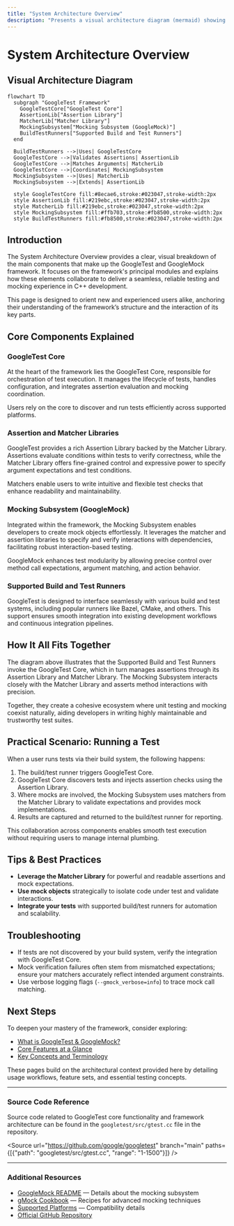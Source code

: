 ```yaml
---
title: "System Architecture Overview"
description: "Presents a visual architecture diagram (mermaid) showing the principal components of the framework—GoogleTest core, assertion and matcher libraries, mocking subsystem, and supported build/test runners. Describes how these components interact to deliver a seamless testing experience."
---
```


# System Architecture Overview

## Visual Architecture Diagram

```mermaid
flowchart TD
  subgraph "GoogleTest Framework"
    GoogleTestCore["GoogleTest Core"]
    AssertionLib["Assertion Library"]
    MatcherLib["Matcher Library"]
    MockingSubsystem["Mocking Subsystem (GoogleMock)"]
    BuildTestRunners["Supported Build and Test Runners"]
  end

  BuildTestRunners -->|Uses| GoogleTestCore
  GoogleTestCore -->|Validates Assertions| AssertionLib
  GoogleTestCore -->|Matches Arguments| MatcherLib
  GoogleTestCore -->|Coordinates| MockingSubsystem
  MockingSubsystem -->|Uses| MatcherLib
  MockingSubsystem -->|Extends| AssertionLib
  
  style GoogleTestCore fill:#8ecae6,stroke:#023047,stroke-width:2px
  style AssertionLib fill:#219ebc,stroke:#023047,stroke-width:2px
  style MatcherLib fill:#219ebc,stroke:#023047,stroke-width:2px
  style MockingSubsystem fill:#ffb703,stroke:#fb8500,stroke-width:2px
  style BuildTestRunners fill:#fb8500,stroke:#023047,stroke-width:2px
```

## Introduction

The System Architecture Overview provides a clear, visual breakdown of the main components that make up the GoogleTest and GoogleMock framework. It focuses on the framework's principal modules and explains how these elements collaborate to deliver a seamless, reliable testing and mocking experience in C++ development.

This page is designed to orient new and experienced users alike, anchoring their understanding of the framework’s structure and the interaction of its key parts.

## Core Components Explained

### GoogleTest Core

At the heart of the framework lies the GoogleTest Core, responsible for orchestration of test execution. It manages the lifecycle of tests, handles configuration, and integrates assertion evaluation and mocking coordination.

Users rely on the core to discover and run tests efficiently across supported platforms.

### Assertion and Matcher Libraries

GoogleTest provides a rich Assertion Library backed by the Matcher Library. Assertions evaluate conditions within tests to verify correctness, while the Matcher Library offers fine-grained control and expressive power to specify argument expectations and test conditions.

Matchers enable users to write intuitive and flexible test checks that enhance readability and maintainability.

### Mocking Subsystem (GoogleMock)

Integrated within the framework, the Mocking Subsystem enables developers to create mock objects effortlessly. It leverages the matcher and assertion libraries to specify and verify interactions with dependencies, facilitating robust interaction-based testing.

GoogleMock enhances test modularity by allowing precise control over method call expectations, argument matching, and action behavior.

### Supported Build and Test Runners

GoogleTest is designed to interface seamlessly with various build and test systems, including popular runners like Bazel, CMake, and others. This support ensures smooth integration into existing development workflows and continuous integration pipelines.

## How It All Fits Together

The diagram above illustrates that the Supported Build and Test Runners invoke the GoogleTest Core, which in turn manages assertions through its Assertion Library and Matcher Library. The Mocking Subsystem interacts closely with the Matcher Library and asserts method interactions with precision.

Together, they create a cohesive ecosystem where unit testing and mocking coexist naturally, aiding developers in writing highly maintainable and trustworthy test suites.

## Practical Scenario: Running a Test

When a user runs tests via their build system, the following happens:

1. The build/test runner triggers GoogleTest Core.
2. GoogleTest Core discovers tests and injects assertion checks using the Assertion Library.
3. Where mocks are involved, the Mocking Subsystem uses matchers from the Matcher Library to validate expectations and provides mock implementations.
4. Results are captured and returned to the build/test runner for reporting.

This collaboration across components enables smooth test execution without requiring users to manage internal plumbing.

## Tips & Best Practices

- **Leverage the Matcher Library** for powerful and readable assertions and mock expectations.
- **Use mock objects** strategically to isolate code under test and validate interactions.
- **Integrate your tests** with supported build/test runners for automation and scalability.

## Troubleshooting

- If tests are not discovered by your build system, verify the integration with GoogleTest Core.
- Mock verification failures often stem from mismatched expectations; ensure your matchers accurately reflect intended argument constraints.
- Use verbose logging flags (`--gmock_verbose=info`) to trace mock call matching.

## Next Steps

To deepen your mastery of the framework, consider exploring:

- [What is GoogleTest & GoogleMock?](../product-intro-core-concepts/what-is-googletest)
- [Core Features at a Glance](../product-intro-core-concepts/core-features-overview)
- [Key Concepts and Terminology](../product-intro-core-concepts/key-concepts-and-terminology)

These pages build on the architectural context provided here by detailing usage workflows, feature sets, and essential testing concepts.

---

### Source Code Reference

Source code related to GoogleTest core functionality and framework architecture can be found in the `googletest/src/gtest.cc` file in the repository.

<Source url="https://github.com/google/googletest" branch="main" paths={[{"path": "googletest/src/gtest.cc", "range": "1-1500"}]} />

---

### Additional Resources

- [GoogleMock README](../../googlemock/README.md) — Details about the mocking subsystem
- [gMock Cookbook](../../docs/gmock_cook_book.md) — Recipes for advanced mocking techniques
- [Supported Platforms](../../docs/platforms.md) — Compatibility details
- [Official GitHub Repository](https://github.com/google/googletest)
